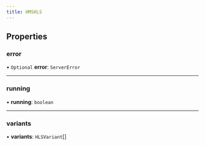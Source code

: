 ```yaml
---
title: HMSHLS
---
```


## Properties

### error

• `Optional` **error**: `ServerError`

---

### running

• **running**: `boolean`

---

### variants

• **variants**: `HLSVariant`[]
